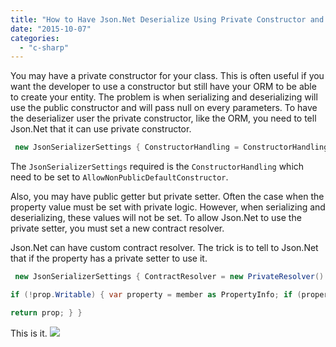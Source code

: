 ```yaml
---
title: "How to Have Json.Net Deserialize Using Private Constructor and Private Setter"
date: "2015-10-07"
categories: 
  - "c-sharp"
---
```


You may have a private constructor for your class. This is often useful if you want the developer to use a constructor but still have your ORM to be able to create your entity. The problem is when serializing and deserializing will use the public constructor and will pass null on every parameters. To have the deserializer user the private constructor, like the ORM, you need to tell Json.Net that it can use private constructor.


```csharp
 new JsonSerializerSettings { ConstructorHandling = ConstructorHandling.AllowNonPublicDefaultConstructor } 
```

The `JsonSerializerSettings` required is the `ConstructorHandling` which need to be set to `AllowNonPublicDefaultConstructor`.

Also, you may have public getter but private setter. Often the case when the property value must be set with private logic. However, when serializing and deserializing, these values will not be set. To allow Json.Net to use the private setter, you must set a new contract resolver.

Json.Net can have custom contract resolver. The trick is to tell to Json.Net that if the property has a private setter to use it.


```csharp
 new JsonSerializerSettings { ContractResolver = new PrivateResolver() } //......... public class PrivateResolver : DefaultContractResolver { protected override JsonProperty CreateProperty(MemberInfo member , MemberSerialization memberSerialization) { var prop = base.CreateProperty(member, memberSerialization);

if (!prop.Writable) { var property = member as PropertyInfo; if (property != null) { var hasPrivateSetter = property.GetSetMethod(true) != null; prop.Writable = hasPrivateSetter; } }

return prop; } } 
``` 

This is it. ![](/images/blog/DefaultContract-400x222.png)
